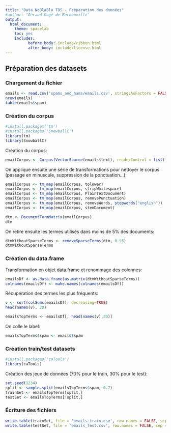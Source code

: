```yaml
---
title: "Data NoBlaBla TDS - Préparation des données"
#author: "Géraud Dugé de Bernonville"
output:
  html_document:
    theme: spacelab
    toc: yes
    includes:
          before_body: include/ribbon.html
          after_body: include/license.html
---
```

## Préparation des datasets

### Chargement du fichier

```r
emails <- read.csv('spams_and_hams/emails.csv', stringsAsFactors = FALSE)
nrow(emails)
table(emails$spam)
```

### Création du corpus

```r
#install.packages('tm')
#install.packages('SnowballC')
library(tm)
library(SnowballC)
```

Création du corpus:
```r
emailCorpus <- Corpus(VectorSource(emails$text), readerControl = list(language = 'en'))
```

On applique ensuite une série de transformations pour nettoyer le corpus (passage en minuscule, 
suppression de la ponctuation...):
```r
emailCorpus <- tm_map(emailCorpus, tolower)
emailCorpus <- tm_map(emailCorpus, stripWhitespace)
emailCorpus <- tm_map(emailCorpus, PlainTextDocument)
emailCorpus <- tm_map(emailCorpus, removePunctuation)
emailCorpus <- tm_map(emailCorpus, removeWords, stopwords("english"))
emailCorpus <- tm_map(emailCorpus, stemDocument)
```

```r
dtm <- DocumentTermMatrix(emailCorpus)
dtm
```

On retire ensuite les termes utilisés dans moins de 5% des documents:
```r
dtmWithoutSparseTerms <- removeSparseTerms(dtm, 0.95)
dtmWithoutSparseTerms
```

### Création du data.frame

Transformation en objet data.frame et renommage des colonnes:
```r
emailsDf <- as.data.frame(as.matrix(dtmWithoutSparseTerms))
colnames(emailsDf) <- make.names(colnames(emailsDf))
```

Récupération des termes les plus fréquents:
```r
v <- sort(colSums(emailsDf), decreasing=TRUE)
head(names(v), 30)
```

```r
emailsTopTerms <- emailsDf[, head(names(v),30)]
```

On colle le label:
```r
emailsTopTerms$spam <- emails$spam
```

### Création train/test datasets

```r
#install.packages('caTools')
library(caTools)
```

Création des jeux de données (70% pour le train, 30% pour le test):
```r
set.seed(1234)
split <- sample.split(emailsTopTerms$spam, 0.7)
trainSet <- emailsTopTerms[split,]
testSet <- emailsTopTerms[!split,]
```

### Écriture des fichiers

```r
write.table(trainSet, file = 'emails_train.csv', row.names = FALSE, sep = ',', quote = FALSE, append = FALSE)
write.table(testSet, file = 'emails_test.csv', row.names = FALSE, sep = ',', quote = FALSE, append = FALSE)
```
